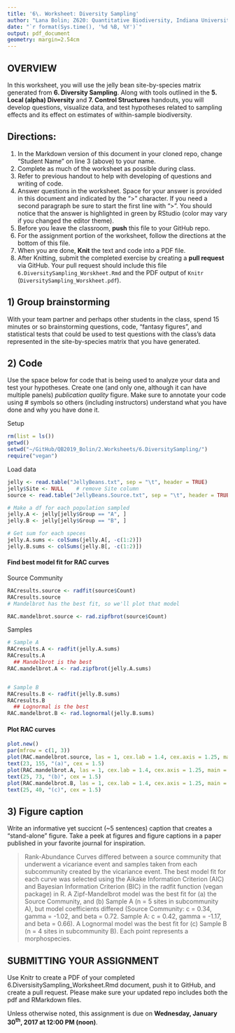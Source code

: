 ```yaml
---
title: '6\. Worksheet: Diversity Sampling'
author: "Lana Bolin; Z620: Quantitative Biodiversity, Indiana University"
date: "`r format(Sys.time(), '%d %B, %Y')`"
output: pdf_document
geometry: margin=2.54cm
---
```


## OVERVIEW

In this worksheet, you will use the jelly bean site-by-species matrix generated from **6. Diversity Sampling**.
Along with tools outlined in the **5. Local (alpha) Diversity** and **7. Control Structures** handouts, you will develop questions, visualize data, and test hypotheses related to sampling effects and its effect on estimates of within-sample biodiversity. 


## Directions:
1. In the Markdown version of this document in your cloned repo, change "Student Name" on line 3 (above) to your name.
2. Complete as much of the worksheet as possible during class.
3. Refer to previous handout to help with developing of questions and writing of code.
4. Answer questions in the  worksheet.
Space for your answer is provided in this document and indicated by the ">" character.
If you need a second paragraph be sure to start the first line with ">".
You should notice that the answer is highlighted in green by RStudio (color may vary if you changed the editor theme).
5. Before you leave the classroom, **push** this file to your GitHub repo.
6. For the assignment portion of the worksheet, follow the directions at the bottom of this file. 
7. When you are done, **Knit** the text and code into a PDF file.
8. After Knitting, submit the completed exercise by creating a **pull request** via GitHub.
Your pull request should include this file `6.DiversitySampling_Worskheet.Rmd` and the PDF output of `Knitr` (`DiversitySampling_Worskheet.pdf`).


## 1) Group brainstorming 

With your team partner and perhaps other students in the class, spend 15 minutes or so brainstorming questions, code, "fantasy figures", and statistical tests that could be used to test questions with the class's data represented in the site-by-species matrix that you have generated. 

## 2) Code

Use the space below for code that is being used to analyze your data and test your hypotheses. 
Create one (and only one, although it can have multiple panels) *publication quality* figure. 
Make sure to annotate your code using # symbols so others (including instructors) understand what you have done and why you have done it. 

Setup
```r
rm(list = ls())
getwd()
setwd("~/GitHub/QB2019_Bolin/2.Worksheets/6.DiversitySampling/")
require("vegan")
```

Load data
```r
jelly <- read.table("JellyBeans.txt", sep = "\t", header = TRUE)
jelly$Site <- NULL    # remove Site column
source <- read.table("JellyBeans.Source.txt", sep = "\t", header = TRUE)

# Make a df for each population sampled
jelly.A <- jelly[jelly$Group == "A", ]
jelly.B <- jelly[jelly$Group == "B", ]

# Get sum for each speces
jelly.A.sums <- colSums(jelly.A[, -c(1:2)])
jelly.B.sums <- colSums(jelly.B[, -c(1:2)])
```

#### Find best model fit for RAC curves

Source Community
```r
RACresults.source <- radfit(source$Count)
RACresults.source
# Mandelbrot has the best fit, so we'll plot that model

RAC.mandelbrot.source <- rad.zipfbrot(source$Count)

```

Samples
```r
# Sample A
RACresults.A <- radfit(jelly.A.sums)
RACresults.A
  ## Mandelbrot is the best
RAC.mandelbrot.A <- rad.zipfbrot(jelly.A.sums)


# Sample B
RACresults.B <- radfit(jelly.B.sums)
RACresults.B
  ## Lognormal is the best
RAC.mandelbrot.B <- rad.lognormal(jelly.B.sums)

```


#### Plot RAC curves
```r
plot.new()
par(mfrow = c(1, 3))
plot(RAC.mandelbrot.source, las = 1, cex.lab = 1.4, cex.axis = 1.25, main = "Source Community")
text(23, 155, "(a)", cex = 1.5)
plot(RAC.mandelbrot.A, las = 1, cex.lab = 1.4, cex.axis = 1.25, main = "Sample A")
text(25, 73, "(b)", cex = 1.5)
plot(RAC.mandelbrot.B, las = 1, cex.lab = 1.4, cex.axis = 1.25, main = "Sample B")
text(25, 40, "(c)", cex = 1.5)

```


## 3) Figure caption 

Write an informative yet succicnt (~5 sentences) caption that creates a "stand-alone" figure. 
Take a peek at figures and figure captions in a paper published in your favorite journal for inspiration.

> Rank-Abundance Curves differed between a source community that underwent a vicariance event and samples taken from each subcommunity created by the vicariance event. The best model fit for each curve was selected using the Aikake Information Criterion (AIC) and Bayesian Information Criterion (BIC) in the radfit function (vegan package) in R. A Zipf-Mandelbrot model was the best fit for (a) the Source Community, and (b) Sample A (n = 5 sites in subcommunity A), but model coefficients differed (Source Community: c = 0.34, gamma = -1.02, and beta = 0.72. Sample A: c = 0.42, gamma = -1.17, and beta = 0.66). A Lognormal model was the best fit for (c) Sample B (n = 4 sites in subcommunity B). Each point represents a morphospecies.

## SUBMITTING YOUR ASSIGNMENT
Use Knitr to create a PDF of your completed 6.DiversisitySampling_Worksheet.Rmd document, push it to GitHub, and create a pull request.
Please make sure your updated repo includes both the pdf and RMarkdown files.

Unless otherwise noted, this assignment is due on **Wednesday, January 30^th^, 2017 at 12:00 PM (noon)**.



















